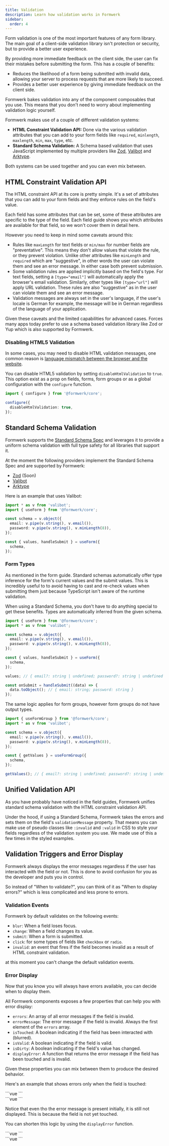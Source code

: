 ```yaml
---
title: Validation
description: Learn how validation works in Formwerk
sidebar:
  order: 4
---
```



Form validation is one of the most important features of any form library. The main goal of a client-side validation library isn't protection or security, but to provide a better user experience.

By providing more immediate feedback on the client side, the user can fix their mistakes before submitting the form. This has a couple of benefits:

- Reduces the likelihood of a form being submitted with invalid data, allowing your server to process requests that are more likely to succeed.
- Provides a better user experience by giving immediate feedback on the client side.

Formwerk bakes validation into any of the component composables that you use. This means that you don't need to worry about implementing validation logic yourself.

Formwerk makes use of a couple of different validation systems:

- **HTML Constraint Validation API:** Done via the various validation attributes that you can add to your form fields like `required`, `minlength`, `maxlength`, `min`, `max`, `type`, etc.
- **Standard Schema Validation:** A Schema based validation that uses JavaScript implemented by multiple providers like [Zod](https://zod.dev/), [Valibot](https://valibot.dev/) and [Arktype](https://arktype.io/).

Both systems can be used together and you can even mix between.

## HTML Constraint Validation API

The HTML constraint API at its core is pretty simple. It's a set of attributes that you can add to your form fields and they enforce rules on the field's value.

Each field has some attributes that can be set, some of these attributes are specific to the type of the field. Each field guide shows you which attributes are available for that field, so we won't cover them in detail here.

However you need to keep in mind some caveats around this:

- Rules like `maxLength` for text fields or `min/max` for number fields are "preventative". This means they don't allow values that violate the rule, or they prevent violation. Unlike other attributes like `minLength` and `required` which are "suggestive", in other words the user can violate them and see an error message. In either case both prevent submission.
- Some validation rules are applied implicitly based on the field's type. For text fields, setting a `[type="email"]` will automatically apply the browser's email validation. Similarly, other types like `[type="url"]` will apply URL validation. These rules are also "suggestive" as in the user can violate them and see an error message.
- Validation messages are always set in the user's language, if the user's locale is German for example, the message will be in German regardless of the language of your application.

Given these caveats and the limited capabilities for advanced cases. Forces many apps today prefer to use a schema based validation library like Zod or Yup which is also supported by Formwerk.

### Disabling HTML5 Validation

In some cases, you may need to disable HTML validation messages, one common reason is [language mismatch between the browser and the website](/guides/extras/i18n#html-validation-language-mismatch).

You can disable HTML5 validation by setting `disableHtmlValidation` to `true`. This option exist as a prop on fields, forms, form groups or as a global configuration with the `configure` function.

```ts
import { configure } from '@formwerk/core';

configure({
  disableHtmlValidation: true,
});
```

## Standard Schema Validation

Formwerk supports the [Standard Schema Spec](https://github.com/standard-schema/standard-schema) and leverages it to provide a uniform schema validation with full type safety for all libraries that support it.

At the moment the following providers implement the Standard Schema Spec and are supported by Formwerk:

- [Zod](https://zod.dev/) (Soon)
- [Valibot](https://valibot.dev/)
- [Arktype](https://arktype.io/)

Here is an example that uses Valibot:

```ts
import * as v from 'valibot';
import { useForm } from '@formwerk/core';

const schema = v.object({
  email: v.pipe(v.string(), v.email()),
  password: v.pipe(v.string(), v.minLength(8)),
});

const { values, handleSubmit } = useForm({
  schema,
});
```

### Form Types

As mentioned in the form guide. Standard schemas automatically offer type inference for the form's current values and the submit values. This is incredibly useful to to avoid having to cast and re-check values when submitting them just because TypeScript isn't aware of the runtime validation.

When using a Standard Schema, you don't have to do anything special to get these benefits. Types are automatically inferred from the given schema.

```ts
import { useForm } from '@formwerk/core';
import * as v from 'valibot';

const schema = v.object({
  email: v.pipe(v.string(), v.email()),
  password: v.pipe(v.string(), v.minLength(8)),
});

const { values, handleSubmit } = useForm({
  schema,
});

values; // { email?: string | undefined; password?: string | undefined }

const onSubmit = handleSubmit((data) => {
  data.toObject(); // { email: string; password: string }
});
```

The same logic applies for form groups, however form groups do not have output types.

```ts
import { useFormGroup } from '@formwerk/core';
import * as v from 'valibot';

const schema = v.object({
  email: v.pipe(v.string(), v.email()),
  password: v.pipe(v.string(), v.minLength(8)),
});

const { getValues } = useFormGroup({
  schema,
});

getValues(); // { email?: string | undefined; password?: string | undefined }
```

## Unified Validation API

As you have probably have noticed in the field guides, Formwerk unifies standard schema validation with the HTML constraint validation API.

Under the hood, if using a Standard Schema, Formwerk takes the errors and sets them on the field's `validationMessage` property. That means you can make use of pseudo classes like `:invalid` and `:valid` in CSS to style your fields regardless of the validation system you use. We made use of this a few times in the styled examples.

## Validation Triggers and Error Display

Formwerk always displays the error messages regardless if the user has interacted with the field or not. This is done to avoid confusion for you as the developer and puts you in control.

So instead of "When to validate?", you can think of it as "When to display errors?" which is less complicated and less prone to errors.

### Validation Events

Formwerk by default validates on the following events:

- `blur`: When a field loses focus.
- `change`: When a field changes its value.
- `submit`: When a form is submitted.
- `click`: for some types of fields like `checkbox` or `radio`.
- `invalid`: an event that fires if the field becomes invalid as a result of HTML constraint validation.

at this moment you can't change the default validation events.

### Error Display

Now that you know you will always have errors available, you can decide when to display them.

All Formwerk components exposes a few properties that can help you with error display:

- `errors`: An array of all error messages if the field is invalid.
- `errorMessage`: The error message if the field is invalid. Always the first element of the `errors` array.
- `isTouched`: A boolean indicating if the field has been interacted with (blurred).
- `isValid`: A boolean indicating if the field is valid.
- `isDirty`: A boolean indicating if the field's value has changed.
- `displayError`: A function that returns the error message if the field has been touched and is invalid.

Given these properties you can mix between them to produce the desired behavior.

Here's an example that shows errors only when the field is touched:

<MdxRepl client:load>

<div slot="TextField.vue">
```vue
<script setup lang="ts">
import { type TextFieldProps, useTextField } from '@formwerk/core';

const props = defineProps<TextFieldProps>();

const {
inputProps,
labelProps,
errorMessage,
errorMessageProps,
isTouched,
descriptionProps,
} = useTextField(props);

</script>

<template>
  <div>
    <label v-bind="labelProps">{{ label }}</label>
    <input v-bind="inputProps" :style="{ display: 'block' }" />

    <div v-if="isTouched && errorMessage" v-bind="errorMessageProps">
      {{ errorMessage }}
    </div>

  </div>
</template>
```
</div>

<div slot="App.vue">
```vue
<script setup lang="ts">
import TextField from './TextField.vue';
</script>

<template>
  <TextField label="Email" type="email" required />
</template>
```

</div>

</MdxRepl>

Notice that even tho the error message is present initially, it is still not displayed. This is because the field is not yet touched.

You can shorten this logic by using the `displayError` function.

<MdxRepl client:load>

<div slot="TextField.vue">
```vue
<script setup lang="ts">
import { type TextFieldProps, useTextField } from '@formwerk/core';

const props = defineProps<TextFieldProps>();

const {
inputProps,
labelProps,
displayError,
errorMessageProps,
descriptionProps,
} = useTextField(props);

</script>

<template>
  <div>
    <label v-bind="labelProps">{{ label }}</label>
    <input v-bind="inputProps" :style="{ display: 'block' }" />

    <div v-bind="errorMessageProps">
      {{ displayError() }}
    </div>

  </div>
</template>
```
</div>

<div slot="App.vue">
```vue
<script setup lang="ts">
import TextField from './TextField.vue';
</script>

<template>
  <TextField label="Email" type="email" required />
</template>
```

</div>

</MdxRepl>
